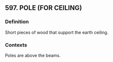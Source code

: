 ## 597. POLE (FOR CEILING)
### Definition
Short pieces of wood that support the earth ceiling.

### Contexts
Poles are above the beams.

